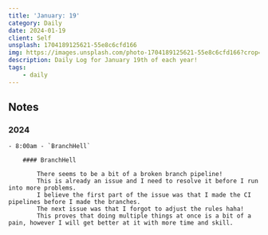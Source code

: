 ```yaml
---
title: 'January: 19'
category: Daily
date: 2024-01-19
client: Self
unsplash: 1704189125621-55e8c6cfd166
img: https://images.unsplash.com/photo-1704189125621-55e8c6cfd166?crop=entropy&cs=srgb&fm=jpg&ixid=MnwzNjM5Nzd8MHwxfHJhbmRvbXx8fHx8fHx8fDE2ODE3NDg2ODY&ixlib=rb-4.0.3&q=85
description: Daily Log for January 19th of each year!
tags:
    - daily
---
```


## Notes

### 2024

    - 8:00am - `BranchHell`

        #### BranchHell

            There seems to be a bit of a broken branch pipeline!
            This is already an issue and I need to resolve it before I run into more problems.
            I believe the first part of the issue was that I made the CI pipelines before I made the branches.
            The next issue was that I forgot to adjust the rules haha!
            This proves that doing multiple things at once is a bit of a pain, however I will get better at it with more time and skill.